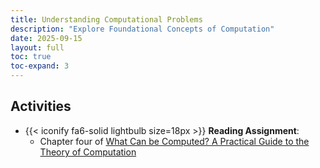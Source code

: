 ```yaml
---
title: Understanding Computational Problems
description: "Explore Foundational Concepts of Computation"
date: 2025-09-15
layout: full
toc: true
toc-expand: 3
---
```


## Activities

- {{< iconify fa6-solid lightbulb size=18px >}} **Reading Assignment**:
  - Chapter four of [What Can be Computed? A Practical Guide to the
  Theory of Computation](https://whatcanbecomputed.com/)
